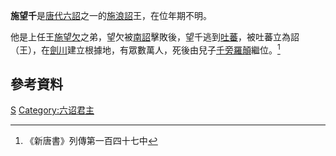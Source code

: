 '''施望千'''是[[唐代|唐代]][[六詔|六詔]]之一的[[施浪詔|施浪詔]]王，在位年期不明。

他是上任王[[施望欠|施望欠]]之弟，望欠被[[南詔|南詔]]擊敗後，望千逃到[[吐蕃|吐蕃]]，被吐蕃立為詔（王），在[[劍川|劍川]]建立根據地，有眾數萬人，死後由兒子[[千旁羅顛|千旁羅顛]]繼位。<ref>《新唐書》列傳第一百四十七中</ref>

{{start box}}
{{s-before|[[施望欠|施望欠]]}}
{{s-title|[[六詔|六詔]][[施浪詔|施浪詔]]王}}
{{s-after|[[千旁羅顛|千旁羅顛]]}}
{{end box}}

==參考資料==
<div class="references-small">
<references/>
</div>
{{六詔君主}}
[[Category:唐朝人|S]]
[[Category:六诏君主|Category:六诏君主]]